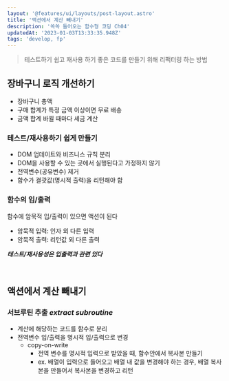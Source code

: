 ```yaml
---
layout: '@features/ui/layouts/post-layout.astro'
title: '액션에서 계산 빼내기'
description: '쏙쏙 들어오는 함수형 코딩 Ch04'
updatedAt: '2023-01-03T13:33:35.948Z'
tags: 'develop, fp'
---
```



> 테스트하기 쉽고 재사용 하기 좋은 코드를 만들기 위해 리팩터링 하는 방법

## 장바구니 로직 개선하기

- 장바구니 총액
- 구매 합계가 특정 금액 이상이면 무료 배송
- 금액 합계 바뀔 때마다 세금 계산

### 테스트/재사용하기 쉽게 만들기

- DOM 업데이트와 비즈니스 규칙 분리
- DOM을 사용할 수 있는 곳에서 실행된다고 가정하지 않기
- 전역변수(공유변수) 제거
- 함수가 결괏값(명시적 출력)을 리턴해야 함

### 함수의 입/출력

함수에 암묵적 입/출력이 있으면 액션이 된다

- 암묵적 입력: 인자 외 다른 입력
- 암묵적 출력: 리턴값 외 다른 출력

**_테스트/재사용성은 입출력과 관련 있다_**

<br />

## 액션에서 계산 빼내기

### 서브루틴 추출 _extract subroutine_

- 계산에 해당하는 코드를 함수로 분리
- 전역변수 입/출력을 명시적 입/출력으로 변경
  - copy-on-write
    - 전역 변수를 명시적 입력으로 받았을 때, 함수안에서 복사본 만들기
    - ex. 배열이 입력으로 들어오고 배열 내 값을 변경해야 하는 경우, 배열 복사본을 만들어서 복사본을 변경하고 리턴
